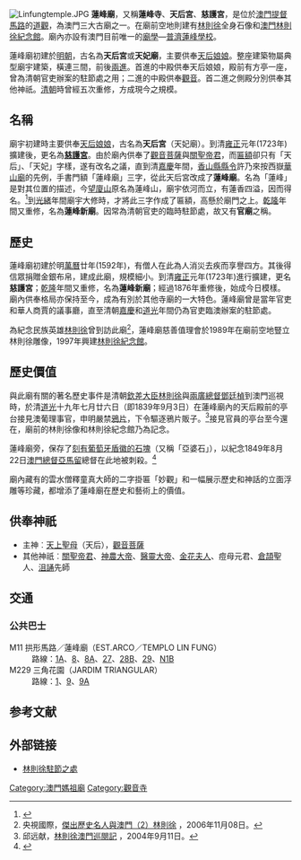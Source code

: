 {{Distinguish|蓮溪廟}}
[[File:Linfungtemple.JPG|thumb]]
'''蓮峰廟'''，又稱'''蓮峰寺'''、'''天后宮'''、'''慈護宮'''，是位於[[澳門|澳門]][[提督馬路|提督馬路]]的[[道觀|道觀]]，為澳門三大古廟之一。在廟前空地則建有[[林則徐|林則徐]]全身石像和[[澳門林則徐紀念館|澳門林則徐紀念館]]。廟內亦設有澳門目前唯一的[[廟學|廟學]]—[[普濟蓮峰學校|普濟蓮峰學校]]。

蓮峰廟初建於[[明朝|明朝]]，古名為'''天后宮'''或'''天妃廟'''，主要供奉[[天后娘娘|天后娘娘]]。整座建築物屬典型廟宇建築，橫連三間，前後[[兩進|兩進]]。首進的中殿供奉天后娘娘，殿前有方亭一座，曾為清朝官吏辦案的駐節處之用；二進的中殿供奉[[觀音|觀音]]。首二進之側殿分別供奉其他神祇。[[清朝|清朝]]時曾經五次重修，方成現今之規模。

==名稱==
廟宇初建時主要供奉[[天后娘娘|天后娘娘]]，古名為'''天后宮'''（天妃廟）。到清[[雍正|雍正]]元年(1723年)擴建後，更名為'''[[慈護宮|慈護宮]]'''。由於廟內供奉了[[觀音菩薩|觀音菩薩]]與[[關聖帝君|關聖帝君]]，而[[匾額|匾額]]卻只有「天后」、「天妃」字樣，遂有改名之議，直到清[[嘉慶|嘉慶]]年間，[[香山縣|香山縣]][[縣令|縣令]]許乃來按西嶽[[華山廟|華山廟]]的先例，手書門額「蓮峰廟」三字，從此天后宮改成了'''蓮峰廟'''。名為「蓮峰」是對其位置的描述，今[[望廈山|望廈山]]原名為蓮峰山，廟宇依河而立，有蓮香四溢，因而得名。<ref name="ref1">{{Cite book zh | author = 文化財產廳 | title = 澳門文化特色的佐證 | location = 澳門 | publisher = 澳門文化司署 | pages = 第41頁}}</ref>到[[光緒|光緒]]年間廟宇大修時，才將此三字作成了匾額，高懸於廟門之上。[[乾隆|乾隆]]年間又重修，名為'''蓮峰新廟'''。因常為清朝官吏的臨時駐節處，故又有'''官廟'''之稱。

==歷史==
蓮峰廟初建於明[[萬曆|萬曆]]廿年(1592年)，有僧人在此為人消災去疾而享譽四方。其後得信眾捐贈金銀布帛，建成此廟，規模細小。到清[[雍正|雍正]]元年(1723年)進行擴建，更名'''慈護宮'''；[[乾隆|乾隆]]年間又重修，名為'''蓮峰新廟'''；經過1876年重修後，始成今日模樣。廟內供奉格局亦保持至今，成為有別於其他寺廟的一大特色。蓮峰廟曾是當年官吏和華人商賈的議事廳，直至清朝[[嘉慶|嘉慶]]和[[道光|道光]]年間仍為官吏臨澳辦案的駐節處。

為紀念民族英雄[[林則徐|林則徐]]曾到訪此廟<ref>央視國際，[http://big5.cctv.com/program/tsfx/topic/geography/C16780/20061108/101290.shtml 傑出歷史名人與澳門（2）林則徐] {{webarchive|url=https://web.archive.org/web/20071015175305/http://big5.cctv.com/program/tsfx/topic/geography/C16780/20061108/101290.shtml |date=2007-10-15 }}，2006年11月08日。</ref>，蓮峰廟慈善值理會於1989年在廟前空地豎立林則徐雕像，1997年興建[[澳門林則徐紀念館|林則徐紀念館]]。

==歷史價值==
與此廟有關的著名歷史事件是清朝[[欽差大臣|欽差大臣]][[林則徐|林則徐]]與[[兩廣總督|兩廣總督]][[鄧廷楨|鄧廷楨]]到澳門巡視時，於清[[道光|道光]]十九年七月廿六日（即1839年9月3日）在蓮峰廟內的天后殿前的亭台接見澳葡理事官，申明嚴禁[[鴉片|鴉片]]，下令驅逐鴉片販子。<ref>邱远献，[http://www.gmw.cn/CONTENT/2004-09/11/content_97357.htm 林則徐澳門巡閱記] {{Wayback|url=http://www.gmw.cn/CONTENT/2004-09/11/content_97357.htm |date=20070513180407 }}，2004年9月11日。</ref>接見官員的亭台至今還在，廟前的林則徐像和林則徐紀念館乃為記念。

蓮峰廟旁，保存了[[刻有葡國盾徽之石塊（蓮峰廟旁）|刻有葡萄牙盾徽的石塊]]（又稱「亞婆石」），以紀念1849年8月22日[[澳門總督|澳門總督]][[亞馬留|亞馬留]]總督在此地被刺殺。<ref>{{Cite web | url=http://www.culturalheritage.mo/cn/detail/hrtID117 | title=MM035-刻有葡國徽號之石塊（蓮峯廟旁） - 被評定的不動產(建築文物) | publisher=澳門特別行政區政府文化局 | website=澳門文化遺產網 | access-date=2017-08-12 | archive-date=2017-08-13 | archive-url=https://web.archive.org/web/20170813012828/http://www.culturalheritage.mo/cn/detail/hrtID117 | dead-url=no }}</ref>

廟內藏有的雲水僧釋童真大師的二字掛匾「妙觀」和一幅展示歷史和神話的立面浮雕等珍藏，都增添了蓮峰廟在歷史和藝術上的價值。

==供奉神祇==
* 主神︰[[天上聖母|天上聖母]]（天后），[[觀音菩薩|觀音菩薩]]
* 其他神祇︰[[關聖帝君|關聖帝君]]、[[神農大帝|神農大帝]]、[[保生大帝|醫靈大帝]]、[[金花夫人|金花夫人]]、痘母元君、[[倉頡|倉頡]]聖人、[[沮誦|沮誦]]先師
== 交通 ==
=== 公共巴士 ===
; M11 拱形馬路／蓮峰廟（EST.ARCO／TEMPLO LIN FUNG）
: 路線：[[澳門巴士1A路線|1A]]、[[澳門巴士8路線|8]]、[[澳門巴士8A路線|8A]]、[[澳門巴士27路線|27]]、[[澳門巴士28B路線|28B]]、[[澳門巴士29路線|29]]、[[澳門巴士N1B路線|N1B]]
; M229 三角花園（JARDIM TRIANGULAR）
: 路線：[[澳門巴士1路線|1]]、[[澳門巴士9路線|9]]、[[澳門巴士9A路線|9A]]

==参考文献==
<div class="references-small">
<references />
</div>

==外部链接==
* [https://web.archive.org/web/20090821111236/http://www.macauheritage.net/tour/CHPointC.asp?N=2&R=B 林則徐駐節之處]

{{澳門文物}}

[[Category:澳門媽祖廟|Category:澳門媽祖廟]]
[[Category:觀音寺|Category:觀音寺]]